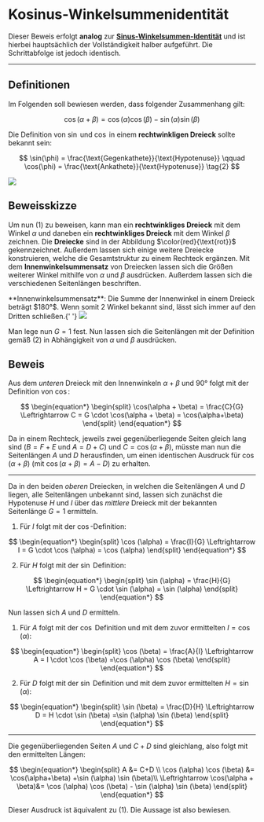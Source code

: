 # Kosinus-Winkelsummenidentität


Dieser Beweis erfolgt **analog** zur [**Sinus-Winkelsummen-Identität**](./1-sine-angle-sum) und ist hierbei hauptsächlich der Vollständigkeit halber aufgeführt.
Die Schrittabfolge ist jedoch identisch.

---

## Definitionen

Im Folgenden soll bewiesen werden, dass folgender Zusammenhang gilt:

$$
\cos(\alpha + \beta) = \cos(\alpha)\cos(\beta)-\sin(\alpha)\sin(\beta) \tag{1}
$$

Die Definition von $\sin$ und $\cos$ in einem **rechtwinkligen Dreieck** sollte bekannt sein:

$$
\sin(\phi) = \frac{\text{Gegenkathete}}{\text{Hypotenuse}} \qquad \cos(\phi) = \frac{\text{Ankathete}}{\text{Hypotenuse}} \tag{2}
$$

<Image src="/right-triangle.de.png" width={1550} height={1061} />

## Beweisskizze

Um nun $(1)$ zu beweisen, kann man ein **rechtwinkliges Dreieck** mit dem Winkel $\alpha$ und daneben ein **rechtwinkliges Dreieck** mit dem Winkel $\beta$ zeichnen.
Die **Dreiecke** sind in der Abbildung $\color{red}{\text{rot}}$ gekennzeichnet.
Außerdem lassen sich einige weitere Dreiecke konstruieren, welche die Gesamtstruktur zu einem Rechteck ergänzen. Mit dem **Innenwinkelsummensatz** von Dreiecken lassen sich die Größen weiterer Winkel mithilfe von $\alpha$ und $\beta$ ausdrücken. Außerdem lassen sich die verschiedenen Seitenlängen beschriften.

<Callout>
  **Innenwinkelsummensatz**: Die Summe der Innenwinkel in einem Dreieck beträgt
  $180°$. Wenn somit 2 Winkel bekannt sind, lässt sich immer auf den Dritten
  schließen.{' '}
</Callout>

<Image src="/trig-sum-proof.png" width={3526} height={2550} />

Man lege nun $G=1$ fest.
Nun lassen sich die Seitenlängen mit der Definition gemäß $(2)$ in Abhängigkeit von $\alpha$ und $\beta$ ausdrücken.

## Beweis

Aus dem _unteren_ Dreieck mit den Innenwinkeln $\alpha + \beta$ und $90°$ folgt mit der Definition von $\cos$:

$$
\begin{equation*}
\begin{split}
\cos(\alpha + \beta) = \frac{C}{G} \Leftrightarrow C = G \cdot \cos(\alpha + \beta) = \cos(\alpha+\beta)
\end{split}
\end{equation*}
$$

Da in einem Rechteck, jeweils zwei gegenüberliegende Seiten gleich lang sind ($B= F+E$ und $A = D+C$) und $C= \cos(\alpha + \beta)$, müsste man nun die Seitenlängen $A$ und $D$ herausfinden, um einen identischen Ausdruck für $\cos (\alpha + \beta)$ (mit $\cos (\alpha + \beta) = A-D$) zu erhalten.

---

Da in den beiden _oberen_ Dreiecken, in welchen die Seitenlängen $A$ und $D$ liegen, alle Seitenlängen unbekannt sind, lassen sich zunächst die Hypotenuse $H$ und $I$ über das _mittlere_ Dreieck mit der bekannten Seitenlänge $G=1$ ermitteln.

1. Für $I$ folgt mit der $\cos$-Definition:

$$
\begin{equation*}
\begin{split}
\cos (\alpha) = \frac{I}{G} \Leftrightarrow I = G \cdot \cos (\alpha) = \cos (\alpha)
\end{split}
\end{equation*}
$$

2. Für $H$ folgt mit der $\sin$ Definition:

$$
\begin{equation*}
\begin{split}
\sin (\alpha) = \frac{H}{G} \Leftrightarrow H = G \cdot \sin (\alpha) = \sin (\alpha)
\end{split}
\end{equation*}
$$

Nun lassen sich $A$ und $D$ ermitteln.

1. Für $A$ folgt mit der $\cos$ Definition und mit dem zuvor ermittelten $I=\cos (\alpha)$:

$$
\begin{equation*}
\begin{split}
\cos (\beta) = \frac{A}{I} \Leftrightarrow A = I \cdot \cos (\beta) =\cos (\alpha) \cos (\beta)
\end{split}
\end{equation*}
$$

2. Für $D$ folgt mit der $\sin$ Definition und mit dem zuvor ermittelten $H=\sin(\alpha)$:

$$
\begin{equation*}
\begin{split}
\sin (\beta) = \frac{D}{H} \Leftrightarrow D = H \cdot \sin (\beta) =\sin (\alpha) \sin (\beta)
\end{split}
\end{equation*}
$$

---

Die gegenüberliegenden Seiten $A$ und $C+D$ sind gleichlang, also folgt mit den ermittelten Längen:

$$
\begin{equation*}
\begin{split}
A &= C+D \\
\cos (\alpha) \cos (\beta) &= \cos(\alpha+\beta) +\sin (\alpha) \sin (\beta)\\
\Leftrightarrow \cos(\alpha + \beta)&= \cos (\alpha) \cos (\beta) - \sin (\alpha) \sin (\beta)
\end{split}
\end{equation*}
$$

Dieser Ausdruck ist äquivalent zu $(1)$. Die Aussage ist also bewiesen.
